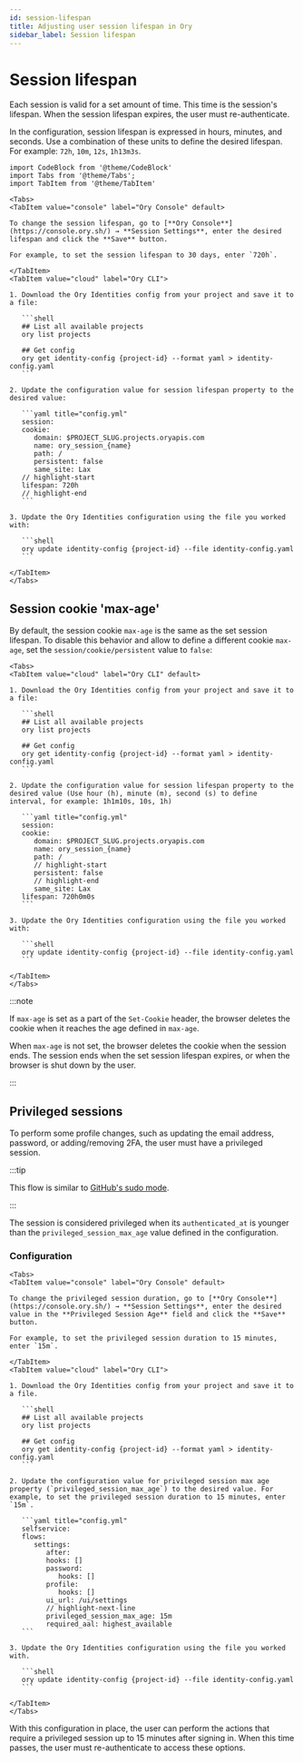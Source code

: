 ```yaml
---
id: session-lifespan
title: Adjusting user session lifespan in Ory
sidebar_label: Session lifespan
---
```


# Session lifespan

Each session is valid for a set amount of time. This time is the session's lifespan. When the session lifespan expires, the user
must re-authenticate.

In the configuration, session lifespan is expressed in hours, minutes, and seconds. Use a combination of these units to define the
desired lifespan. For example: `72h`, `10m`, `12s`, `1h13m3s`.

```mdx-code-block
import CodeBlock from '@theme/CodeBlock'
import Tabs from '@theme/Tabs';
import TabItem from '@theme/TabItem'
```

````mdx-code-block
<Tabs>
<TabItem value="console" label="Ory Console" default>

To change the session lifespan, go to [**Ory Console**](https://console.ory.sh/) → **Session Settings**, enter the desired lifespan and click the **Save** button.

For example, to set the session lifespan to 30 days, enter `720h`.

</TabItem>
<TabItem value="cloud" label="Ory CLI">

1. Download the Ory Identities config from your project and save it to a file:

   ```shell
   ## List all available projects
   ory list projects

   ## Get config
   ory get identity-config {project-id} --format yaml > identity-config.yaml
   ```

2. Update the configuration value for session lifespan property to the desired value:

   ```yaml title="config.yml"
   session:
   cookie:
      domain: $PROJECT_SLUG.projects.oryapis.com
      name: ory_session_{name}
      path: /
      persistent: false
      same_site: Lax
   // highlight-start
   lifespan: 720h
   // highlight-end
   ```

3. Update the Ory Identities configuration using the file you worked with:

   ```shell
   ory update identity-config {project-id} --file identity-config.yaml
   ```

</TabItem>
</Tabs>
````

## Session cookie 'max-age'

By default, the session cookie `max-age` is the same as the set session lifespan. To disable this behavior and allow to define a
different cookie `max-age`, set the `session/cookie/persistent` value to `false`:

````mdx-code-block
<Tabs>
<TabItem value="cloud" label="Ory CLI" default>

1. Download the Ory Identities config from your project and save it to a file:

   ```shell
   ## List all available projects
   ory list projects

   ## Get config
   ory get identity-config {project-id} --format yaml > identity-config.yaml
   ```

2. Update the configuration value for session lifespan property to the desired value (Use hour (h), minute (m), second (s) to define interval, for example: 1h1m10s, 10s, 1h)

   ```yaml title="config.yml"
   session:
   cookie:
      domain: $PROJECT_SLUG.projects.oryapis.com
      name: ory_session_{name}
      path: /
      // highlight-start
      persistent: false
      // highlight-end
      same_site: Lax
   lifespan: 720h0m0s
   ```

3. Update the Ory Identities configuration using the file you worked with:

   ```shell
   ory update identity-config {project-id} --file identity-config.yaml
   ```

</TabItem>
</Tabs>
````

:::note

If `max-age` is set as a part of the `Set-Cookie` header, the browser deletes the cookie when it reaches the age defined in
`max-age`.

When `max-age` is not set, the browser deletes the cookie when the session ends. The session ends when the set session lifespan
expires, or when the browser is shut down by the user.

:::

## Privileged sessions

To perform some profile changes, such as updating the email address, password, or adding/removing 2FA, the user must have a
privileged session.

:::tip

This flow is similar to [GitHub's sudo mode](https://help.github.com/en/github/authenticating-to-github/sudo-mode).

:::

The session is considered privileged when its `authenticated_at` is younger than the `privileged_session_max_age` value defined in
the configuration.

### Configuration

````mdx-code-block
<Tabs>
<TabItem value="console" label="Ory Console" default>

To change the privileged session duration, go to [**Ory Console**](https://console.ory.sh/) → **Session Settings**, enter the desired value in the **Privileged Session Age** field and click the **Save** button.

For example, to set the privileged session duration to 15 minutes, enter `15m`.

</TabItem>
<TabItem value="cloud" label="Ory CLI">

1. Download the Ory Identities config from your project and save it to a file.

   ```shell
   ## List all available projects
   ory list projects

   ## Get config
   ory get identity-config {project-id} --format yaml > identity-config.yaml
   ```

2. Update the configuration value for privileged session max age property (`privileged_session_max_age`) to the desired value. For example, to set the privileged session duration to 15 minutes, enter `15m`.

   ```yaml title="config.yml"
   selfservice:
   flows:
      settings:
         after:
         hooks: []
         password:
            hooks: []
         profile:
            hooks: []
         ui_url: /ui/settings
         // highlight-next-line
         privileged_session_max_age: 15m
         required_aal: highest_available
   ```

3. Update the Ory Identities configuration using the file you worked with.

   ```shell
   ory update identity-config {project-id} --file identity-config.yaml
   ```

</TabItem>
</Tabs>
````

With this configuration in place, the user can perform the actions that require a privileged session up to 15 minutes after
signing in. When this time passes, the user must re-authenticate to access these options.
